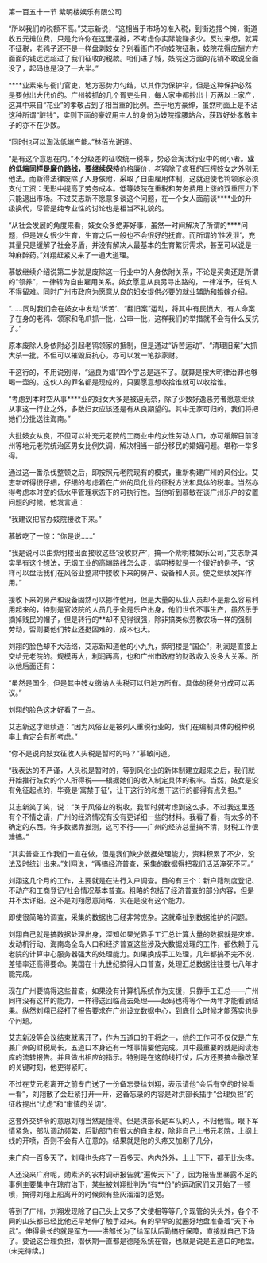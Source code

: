 

第一百五十一节 紫明楼娱乐有限公司

“所以我们的税额不高。”艾志新说，“这相当于市场的准入税，到街边摆个摊，街道收五元摊位费，只是允许你在这里摆摊，不考虑你实际能赚多少。反过来想，就算不征税，老鸨子还不是一样盘剥妓女？别看衙门不向妓院征税，妓院花得应酬方方面面的钱远远超过了我们征收的税款。咱们进了城，妓院这方面的花销不敢说全面没了，起码也是没了一大半。”

****业素来与衙门官吏，地方恶势力勾结，以其作为保护伞，但是这种保护必然是要付出大代价的。广州被抓的几个胥吏头目，每人家中都抄出十万两以上家产，这其中来自“花业”的孝敬占到了相当重的比例。至于地方豪绅，虽然明面上是不沾这种所谓“脏钱”，实则下面的豪奴用主人的身份为妓院撑腰站台，获取好处孝敬主子的亦不在少数。

“同时也可以淘汰低端产能。”林佰光说道。

“是有这个意思在内。”不分级差的征收统一税率，势必会淘汰行业中的弱小者。****业的低端同样是廉价路线，要继续保持****价格廉价，老鸨除了疯狂的压榨妓女之外别无他法。而新得法律废除了人身依附，采取了自由雇用体制，这就迫使老鸨领家必须支付工资：无形中提高了劳务成本。低等妓院在重税和劳务费用上涨的双重压力下只能退出市场。不过艾志新不愿意多谈这个问题，在一个女人面前谈****业的升级换代，尽管是纯专业性的讨论也是相当不礼貌的。

“从社会发展的角度来看，妓女众多绝非好事，虽然一时间解决了所谓的****问题，但是妓女很少生育，生育之后一般也不会很好的抚育。而所谓的‘性发泄’，充其量只是缓解了社会矛盾，并没有解决人最基本的生育繁衍需求，甚至可以说是一种麻醉药。”刘翔赶紧又来了一通大道理。

慕敏继续介绍说第二步就是废除这一行业中的人身依附关系，不论是买卖还是所谓的“领养”，一律转为自由雇用关系。妓女愿意从良另寻出路的，一律准予，任何人不得留难。同时广州市政府为愿意从良的妇女提供必要的就业辅助和婚嫁介绍。

“……同时我们会在妓女中发动‘诉苦’、“翻旧案”运动，将其中有民愤大，有人命案子在身的老鸨、领家和龟爪抓一批，公审一批，这样我们的举措就不会有什么反抗了。”

原本废除人身依附必引起老鸨领家的抵制，但是通过“诉苦运动”、“清理旧案”大抓大杀一批，不但可以摧毁反抗心，亦可以发一笔抄家财。

干这行的，不用说别得，“逼良为娼”四个字总是逃不了。就算是按大明律治罪也够喝一壶的。这伙人的罪名都是现成的，只要愿意想收拾谁就可以收拾谁。

“考虑到本时空从事****业的妇女大多是被迫无奈，除了少数好逸恶劳者愿意继续从事这一行业之外，多数妇女应该还是有从良期望的。其中无家可归的，我们将把她们分批送往海南。”

大批妓女从良，不但可以补充元老院的工商业中的女性劳动人口，亦可缓解目前琼州等地元老院统治区男女比例失调，解决相当一部分移民的婚姻问题。堪称一举多得。

通过这一番杀伐整顿之后，即按照元老院现有的模式，重新构建广州的风俗业。艾志新听得很仔细，仔细的考虑着在广州的风化业的征税方法和具体的税率。当然亦得考虑本时空的低水平管理状态下的可执行性。当他听到慕敏在谈广州乐户的安置问题的时候，他发言道：

“我建议把官办妓院接收下来。”

慕敏吃了一惊：“你是说……”

“我是说可以由紫明楼出面接收这些‘没收财产’，搞一个紫明楼娱乐公司，”艾志新其实早有这个想法，无烟工业的高端路线怎么走，紫明楼就是一个很好的例子，“这样可以盘活我们在风俗业整肃中接收下来的房产、设备和人员。使之继续发挥作用。”

接收下来的房产和设备固然可以挪作他用，但是大量的从业人员却不是那么容易利用起来的，特别是官妓院的人员几乎全是乐户出身，他们世代不事生产，虽然乐于摘掉贱民的帽子，但是转行的**却不见得很强，除非搞类似劳教农场一样的强制劳动，否则要他们转业还挺困难的，成本也大。

刘翔的脸色却不大活络，艾志新知道他的小九九，紫明楼是“国企”，利润是直接上交给元老院的。规模再大，利润再高，也和广州市政府的财政收入没多大关系。所以他后面还有：

“虽然是国企，但是其中妓女缴纳人头税可以归地方所有。具体的税务分成可以再议。”

刘翔的脸色这才好看了一点。

艾志新这才继续道：“因为风俗业是被列入重税行业的，我们在编制具体的税种税率上肯定会有所考虑。”

“你不是说向妓女征收人头税是暂时的吗？”慕敏问道。

“我表达的不严谨，人头税是暂时的，等到风俗业的新体制建立起来之后，我们就开始推行妓女的个人所得税――根据她们的收入制定具体的税率。当然，妓女是没有免征起点的，毕竟是‘寓禁于征’，让干这行的和想干这行的都得有点负担。”

艾志新笑了笑，说：“关于风俗业的税收，我暂时就考虑到这么多。不过我这里还有个不情之请，广州的经济情况有没有更详细一些的材料。我看了看，有太多的不确定的东西。许多数据靠推测，这可不行――广州的经济总量搞不清，财税工作很难搞。”

“其实普查工作我们一直在做，但是我们缺少数据处理能力，资料积累了不少，没法及时统计出来。”刘翔说，“再搞经济普查，采集的数据得把我们活活淹死不可。”

刘翔这几个月的工作，主要就是在进行入户调查。目的有三个：新户籍制度登记、不动产和工商登记/社会情况基本普查。粗略的包括了经济普查的部分内容，但是并不太详细。这不是刘翔愿意简略，实在是没有这个能力。

即使很简略的调查，采集的数据也已经非常庞杂。这就牵扯到数据维护的问题。

刘翔自己就是搞数据处理出身，深知如果光靠手工汇总计算大量的数据就是灾难。发动机行动、海南岛全岛人口和经济普查这些涉及大数据处理的工作，都依赖于元老院的计算中心服务器强大的处理能力。如果换成手工处理，几年都搞不完不说，差错率还高得要命。美国在十九世纪搞得人口普查，处理汇总数据往往要七八年才能完成。

现在广州要搞得这些普查，如果没有计算机系统作为支援，只靠手工汇总――广州同样没有这样的能力，一样得送回临高去处理――起码也得等个一两年才能看到结果。纵然刘翔已经打了报告要求在广州设立数据中心，到底什么时候才能落实也是个问题。

艾志新没等会议结束就离开了，作为五道口的干将之一，他的工作可不仅仅是广东兼广州的财税局长，五道口本身还有一堆事情要他完成。其中最重要的就是阅读港库的流转报告。并且做出相应的指示。特别是在这前线打仗，后方还要搞金融改革的关键时刻，他更得紧盯。

不过在艾元老离开之前专门送了一份备忘录给刘翔，表示请他“会后有空的时候看一看”，刘翔散了会赶紧打开一开，这备忘录的内容是对洪部长插手“合理负担”的征收提出“忧虑”和“审慎的关切”。

这套外交辞令的意思刘翔当然是懂得。但是洪部长是军队的人，不归他管。眼下军情紧急，部队调动频繁，后勤部门有很大的自主权，除非自己上书元老院，上纲上线的开喷，否则不会有人在意的。结果就是他的头疼又加剧了几分，

来广府一百多天了，刘翔也头疼了一百多天。内内外外，上上下下，都无比头疼。

人还没来广府呢，勋素济的农村调研报告就“遍传天下”了，因为报告里暴露不足的事例主要集中在琼府治下，某些被刘翔批判为“有**份”的运动家们又开始了一顿喷，搞得刘翔上船离开的时候颇有些灰溜溜的感觉。

等到了广州，刘翔发现除了自己头上又多了文使相等等几个现管的头头外，各个不同的山头都已经比他还早地伸了触手过来。有的早早的就圈好地盘准备着“天下布武”。伸得最长的就是军方――洪部长为了给军队后勤搞好保障，直接就自己下场了。要说这合理负担，潜伏期一直都是德隆系统在管，也就是说是五道口的地盘。(未完待续。)

